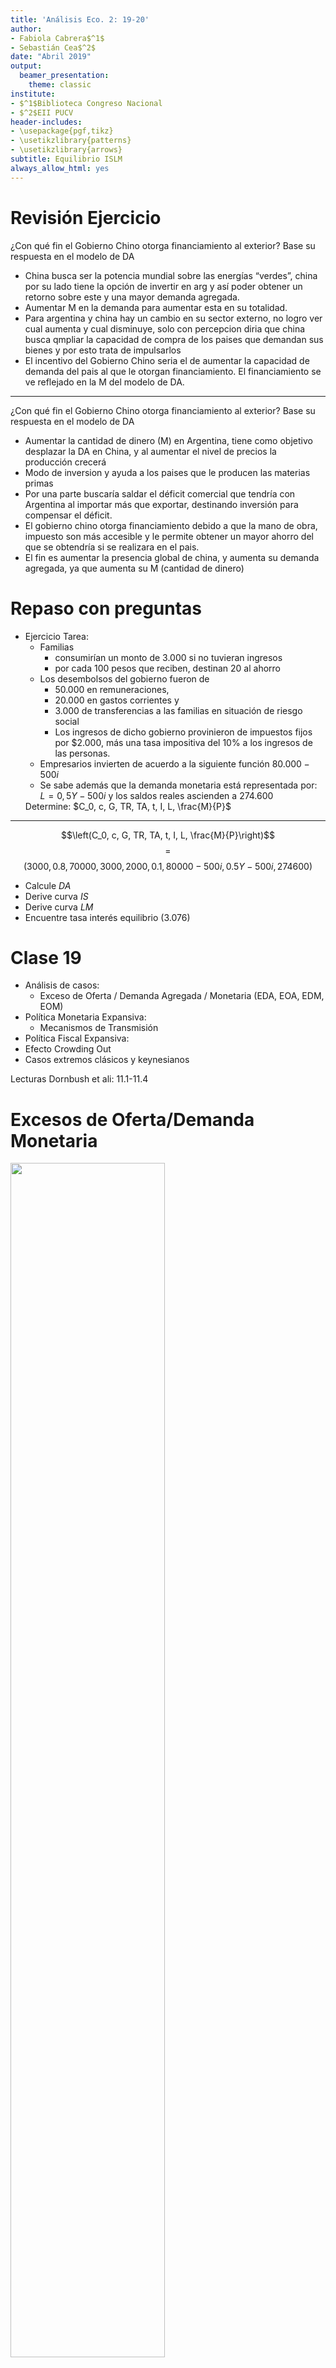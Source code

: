 ```yaml
---
title: 'Análisis Eco. 2: 19-20'
author:
- Fabiola Cabrera$^1$
- Sebastián Cea$^2$
date: "Abril 2019"
output:
  beamer_presentation:
    theme: classic
institute:
- $^1$Biblioteca Congreso Nacional
- $^2$EII PUCV
header-includes:
- \usepackage{pgf,tikz}
- \usetikzlibrary{patterns}
- \usetikzlibrary{arrows}
subtitle: Equilibrio ISLM
always_allow_html: yes
---
```


# Revisión Ejercicio

¿Con qué fin el Gobierno Chino otorga financiamiento al exterior? Base su respuesta en el modelo de DA

- China busca ser la potencia mundial sobre las energías “verdes”, china por su lado tiene la opción de invertir en arg y así poder obtener un retorno sobre este y una mayor demanda agregada.
- Aumentar M en la demanda para aumentar esta en su totalidad.
- Para argentina y china hay un cambio en su sector externo, no logro ver cual aumenta y cual disminuye, solo con percepcion diria que china busca qmpliar la capacidad de compra de los paises que demandan sus bienes y por esto trata de impulsarlos
- El incentivo del Gobierno Chino seria el de aumentar la capacidad de demanda del pais al que le otorgan financiamiento. El financiamiento se ve reflejado en la M del modelo de DA.


---


¿Con qué fin el Gobierno Chino otorga financiamiento al exterior? Base su respuesta en el modelo de DA

- Aumentar la cantidad de dinero (M) en Argentina, tiene como objetivo desplazar la DA en China, y al aumentar el nivel de precios la producción crecerá
- Modo de inversion y ayuda a los paises que le producen las materias primas
- Por una parte buscaría saldar el déficit comercial que tendría con Argentina al importar más que exportar, destinando inversión para compensar el déficit.
- El gobierno chino otorga financiamiento debido a que la mano de obra, impuesto son más accesible y le permite obtener un mayor ahorro del que se obtendría si se realizara en el pais.
- El fin es aumentar la presencia global de china, y aumenta su demanda agregada, ya que aumenta su M (cantidad de dinero)

# Repaso con preguntas

- Ejercicio Tarea:
    - Familias 
      - consumirían un monto de $3.000$ si no tuvieran ingresos 
      - por cada $100$ pesos que reciben, destinan $20$ al ahorro
  - Los desembolsos del gobierno fueron de 
    - $50.000$ en remuneraciones, 
    - $20.000$ en gastos corrientes y 
    - $3.000$ de transferencias a las familias en situación de riesgo social
    - Los ingresos de dicho gobierno provinieron de impuestos fijos por $2.000, más una tasa impositiva del 10% a los ingresos de las personas.
  - Empresarios invierten de acuerdo a la siguiente función $80.000-500i$
  - Se sabe además que la demanda monetaria está representada por: 	$L= 0,5Y-500i$ y los saldos reales ascienden a $274.600$
  
  Determine: $C_0, c, G, TR, TA, t, I, L, \frac{M}{P}$
  
---

$$\left(C_0, c, G, TR, TA, t, I, L, \frac{M}{P}\right)$$
$$=$$
$$(3000,0.8,70000,3000,2000,0.1,80000-500i,0.5Y-500i,274600)$$

- Calcule $DA$
- Derive curva $IS$
- Derive curva $LM$
- Encuentre tasa interés equilibrio ($3.076$)
  
  

# Clase 19

- Análisis de casos:
  - Exceso de Oferta / Demanda Agregada / Monetaria  (EDA, EOA, EDM, EOM) 
- Política Monetaria Expansiva:
  - Mecanismos de Transmisión  
- Política Fiscal Expansiva:
 - Efecto Crowding Out
- Casos extremos clásicos y keynesianos

Lecturas Dornbush et ali: 11.1-11.4  


# Excesos de Oferta/Demanda Monetaria

![](EODM.png){height=70%}\

# Equilibrio ISLM

![Fuente: Macroeconomics with Python](EqISLM.png){height=70%}\

# Mecanismos de transmisión

::: columns

:::: column

- Compra bonos Banco Central
- Desplazamiento LM (derecha)
- Disminuye tasa interés
- Aumenta el ingreso
  - Debido a más inversión (por interés más bajo)

::::

:::: column

![](ISLMPM.png){height=70%}\

::::

:::

![](TablaTransmision.png){height=70%}\

# Ejercicios

- Pol. Monetaria Expansiva (PME): $$\Delta^+\left(\frac{M}{P}\right)\Rightarrow\Delta^- i\Rightarrow\Delta^+I\Rightarrow\Delta^+DA\Rightarrow\Delta^+Y$$
  - Overshooting de $i$ 
- Pol. Fiscal Expansiva (PFE)
- Aumento multiplicador => Pendiente DA/IS?

# Casos notables (extremos)

::: columns

:::: column

Clásico

- LM vertical
- $\Delta$IS no afecta producto
- Pol. Monetaria totalmente efectiva (en Y)
- Solo el dinero importa

::::

:::: column

Keynesiano

- LM horizontal
- $\Delta$IS afecta producto
- Pol. Fiscal más efectiva

::::

:::

# Expulsión (Crowding-out)

::: columns

:::: column

![](Expulsion.png){height=70%}\


::::

:::: column

Pol. Fiscal expansiva eleva tasa interés relativo a

- Pendiente LM
- Pendiente IS
$$Y=\underbrace{\frac{1}{1-c\cdot(1-t)}}_{\alpha_G}(\overline{A}-b\cdot i)$$

::::

:::


# Clase 20: Balanza de Pagos

- Cuenta corriente
  - Componentes (balanza comercial, balanza de servicios, transferencias)
- Cuenta de capital:
  - Componentes (corto plazo, largo plazo)
- Mercado Cambiario:
  - Divisas (oferta y demanda)
  - Tipo de cambio (real y nominal)
- Términos de intercambio (diferencia)
- Conceptos importantes (depreciación, apreciación, devaluación, revaluación, tipo de cambio competitivo, síndrome holandés, guerra comercial)
- Variables relevantes que modifican el equilibrio del mercado cambiario (nivel de ingresos, nivel de precios y tasas de interés). $[Xn \rightarrow R;Y;Y^*]$

Lecturas Dornbush et ali: 12.1-12.4

# Conceptos

- Balanza de pagos: registro de las transacciones de los habitantes de un país con  el resto del mundo
  - Cuenta Corriente: registro comercio de bienes, servicios y pagos de transferencia
  - Cuenta de Capital: registro de compras y ventas de activos
    - Privadas
    - Reserva oficial: banco central
  
  $$\text{Cuenta Corriente}+\text{Cuenta de Capital}=0$$
  
# Balanza comercial

$$C+I+G=DS(i,Y)=\text{Gasto doméstico}$$

$$\underbrace{X(Y_f,R)}_\text{Exportaciones}-\underbrace{Q(Y,R)}_\text{Importaciones}=\underbrace{XN\left(Y,\underbrace{Y_f}_\text{Ingreso en el extranjero},\overbrace{R}^\text{Tipo cambio real}\right)}_\text{Exportaciones netas}$$

$$\text{Curva IS}: DS(i,Y)+XN(Y,Y_f,R)$$

![](YXN.png){height=70%}\


---


![](Balanza.png){height=70%}\
[Fuente: Banco Central de Chile](https://www.bcentral.cl/balanza-de-pagos-y-posicion-de-inversion-internacional)

# Clase 21: Sistemas cambiarios

- Libre/fijo(unilateral)/flotación sucia

- Factores que determinan la elección 
  - tamaño o grado de apertura
  - credibilidad d elas instituciones
  - inflación, 
  - grado de flexibilidad del Mercado laboral 
  - nivel de reservas del BC
  - grado de desarrollo financiero

Lecturas Dornbush et ali: 12.1-12.2

# Conceptos

- Tipos de cambio
  - Fijo
  - Flexible
  - Flotación controlada (sucia)

# Clase 22: Mundell y Fleming

- inclusión de la balanza de pago
- Supuestos del modelo
- Prima por riesgo
- Políticas fiscales y monetarias en economía pequeña y abierta con tipo de cambio fijo y libre.
- Trinidad imposible

Lecturas Dornbush et ali: 12.5-12.6, 20*


